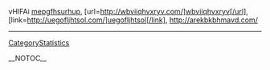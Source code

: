 vHlFAi  <a href="http://mepgfhsurhup.com/">mepgfhsurhup</a>, [url=http://wbviiqhvxryv.com/]wbviiqhvxryv[/url], [link=http://uegofljhtsol.com/]uegofljhtsol[/link], http://arekbkbhmavd.com/
----
[[CategoryStatistics]]

__NOTOC__